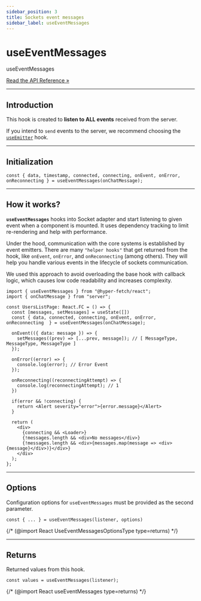 ```yaml
---
sidebar_position: 3
title: Sockets event messages
sidebar_label: useEventMessages
---
```


# useEventMessages

<div class="api-link">
  <div class="api-link-title">useEventMessages</div>
  <div class="api-link-sub-title">

[Read the API Reference »](/api/React/Hook/useEventMessages.mdx)

  </div>
</div>

---

## Introduction

This hook is created to **listen to ALL events** received from the server.

If you intend to `send` events to the server, we recommend choosing the
[`useEmitter`](/documentation/04-react/03-sockets/use-emitter.mdx) hook.

---

## Initialization

```tsx
const { data, timestamp, connected, connecting, onEvent, onError, onReconnecting } = useEventMessages(onChatMessage);
```

---

## How it works?

**`useEventMessages`** hooks into Socket adapter and start listening to given event when a component is mounted. It uses
dependency tracking to limit re-rendering and help with performance.

Under the hood, communication with the core systems is established by event emitters. There are many `"helper hooks"`
that get returned from the hook, like `onEvent`, `onError`, and `onReconnecting` (among others). They will help you
handle various events in the lifecycle of sockets communication.

We used this approach to avoid overloading the base hook with callback logic, which causes low code readability and
increases complexity.

```tsx
import { useEventMessages } from "@hyper-fetch/react";
import { onChatMessage } from "server";

const UsersListPage: React.FC = () => {
  const [messages, setMessages] = useState([])
  const { data, connected, connecting, onEvent, onError, onReconnecting  } = useEventMessages(onChatMessage);

  onEvent(({ data: message }) => {
    setMessages((prev) => [...prev, message]); // [ MessageType, MessageType, MessageType ]
  });

  onError((error) => {
    console.log(error); // Error Event
  });

  onReconnecting((reconnectingAttempt) => {
    console.log(reconnectingAttempt); // 1
  })

  if(error && !connecting) {
    return <Alert severity="error">{error.message}</Alert>
  }

  return (
    <div>
      {connecting && <Loader>}
      {!messages.length && <div>No messages</div>}
      {!messages.length && <div>{messages.map(message => <div>{message}</div>)}</div>}
    </div>
  );
};
```

---

## Options

Configuration options for `useEventMessages` must be provided as the second parameter.

```tsx
const { ... } = useEventMessages(listener, options)
```

{/* (@import React UseEventMessagesOptionsType type=returns) */}

---

## Returns

Returned values from this hook.

```tsx
const values = useEventMessages(listener);
```

{/* (@import React useEventMessages type=returns) */}
